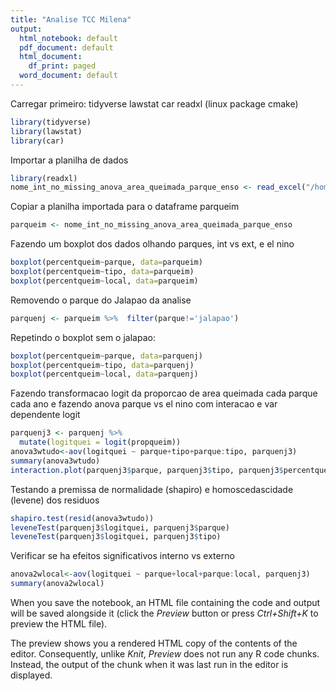 ```yaml
---
title: "Analise TCC Milena"
output:
  html_notebook: default
  pdf_document: default
  html_document:
    df_print: paged
  word_document: default
---
```


Carregar primeiro: tidyverse lawstat car readxl (linux package cmake)
```r
library(tidyverse)
library(lawstat)
library(car)
```

Importar a planilha de dados

```r
library(readxl)
nome_int_no_missing_anova_area_queimada_parque_enso <- read_excel("/home/rbc2/Documents/pesq-tcc-milena/dados/nome-int-no-missing-anova-area-queimada-parque-enso.xlsx")
```

Copiar a planilha importada para o dataframe parqueim

```r
parqueim <- nome_int_no_missing_anova_area_queimada_parque_enso
```


Fazendo um boxplot dos dados olhando parques, int vs ext, e el nino

```r
boxplot(percentqueim~parque, data=parqueim)
boxplot(percentqueim~tipo, data=parqueim)
boxplot(percentqueim~local, data=parqueim)
```

Removendo o parque do Jalapao da analise

```r
parquenj <- parqueim %>%  filter(parque!='jalapao')
```

Repetindo o boxplot sem o jalapao:

```r
boxplot(percentqueim~parque, data=parquenj)
boxplot(percentqueim~tipo, data=parquenj)
boxplot(percentqueim~local, data=parquenj)
```

Fazendo transformacao logit da proporcao de area queimada cada parque cada ano e fazendo anova parque vs el nino com interacao e var dependente logit

```r
parquenj3 <- parquenj %>% 
  mutate(logitquei = logit(propqueim))
anova3wtudo<-aov(logitquei ~ parque+tipo+parque:tipo, parquenj3)
summary(anova3wtudo)
interaction.plot(parquenj3$parque, parquenj3$tipo, parquenj3$percentqueim)
```

Testando a premissa de normalidade (shapiro) e homoscedascidade (levene) dos residuos

```r
shapiro.test(resid(anova3wtudo))
leveneTest(parquenj3$logitquei, parquenj3$parque)
leveneTest(parquenj3$logitquei, parquenj3$tipo)
```

Verificar se ha efeitos significativos interno vs externo

```r
anova2wlocal<-aov(logitquei ~ parque+local+parque:local, parquenj3)
summary(anova2wlocal)
```

When you save the notebook, an HTML file containing the code and output will be saved alongside it (click the *Preview* button or press *Ctrl+Shift+K* to preview the HTML file).

The preview shows you a rendered HTML copy of the contents of the editor. Consequently, unlike *Knit*, *Preview* does not run any R code chunks. Instead, the output of the chunk when it was last run in the editor is displayed.
